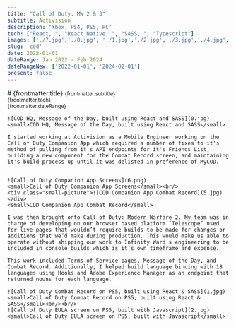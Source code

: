 ```yaml
---
title: "Call of Duty: MW 2 & 3"
subtitle: Activision
description: "Xbox, PS4, PS5, PC"
tech: ["React, ", "React Native, ", "SASS, ", "Typescript"]
images: ['./7.jpg','./0.jpg', './1.jpg','./2.jpg','./3.jpg','./4.jpg', './5.jpg', './6.png']
slug: 'cod'
date: 2022-01-01
dateRange: Jan 2022 - Feb 2024
dateRangeNew: ['2022-01-01', '2024-02-01']
present: false
---
```


<div class="slot-content">
	<div class="content-header">
		# {frontmatter.title}
		<small>{frontmatter.subtitle}</small><br/>
		<small>{frontmatter.tech}</small><br/>
		<small>{frontmatter.dateRange}</small>
	</div>
	
	![COD HQ, Message of the Day, built using React and SASS](0.jpg)
	<small>COD HQ, Message of the Day, built using React and SASS</small>
	
	I started working at Activision as a Mobile Engineer working on the Call of Duty Companion App which required a number of fixes to it's method of pulling from it's API endpoints for it's Friends List, building a new component for the Combat Record screen, and maintaining it's build process up until it was delisted in preference of MyCOD.
	
	
	![Call of Duty Companion App Screens](6.png)
	<small>Call of Duty Companion App Screens</small><br/>
	<div class="small-picture">![COD Companion App Combat Record](5.jpg)</div>
	<small>COD Companion App Combat Record</small>
	
	I was then brought onto Call of Duty: Modern Warfare 2. My team was in charge of developing on our browser based platform ‘Telescope’ used for live pages that wouldn’t require builds to be made for changes or additions that we’d make during production. This would make us able to operate without shipping our work to Infinity Ward's engineering to be included in console builds which is it's own timeframe and expense. 
	
	This work included Terms of Service pages, Message of the Day, and Combat Record. Additionally, I helped build language binding with 18 languages using Hooks and Adobe Experience Manager as an endpoint that returned nouns for each language.
	
	![Call of Duty Combat Record on PS5, built using React & SASS](1.jpg)
	<small>Call of Duty Combat Record on PS5, built using React & SASS</small><br/><br/>
	![Call of Duty EULA screen on PS5, built with Javascript](2.jpg)
	<small>Call of Duty EULA screen on PS5, built with Javascript</small>

</div>